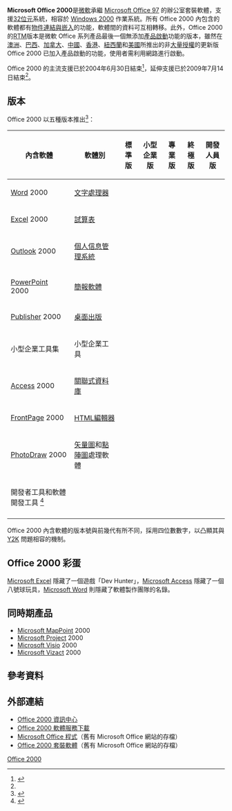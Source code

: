 {{noteTA
|G1=IT
|G2=Windows
|1=zh-hans:对象; zh-hant:物件;
|2=zh-hans:连接; zh-hant:連結;
|3=zh-hans:程序; zh-hant:程式;
}}

{{Infobox software
| name = Microsoft Office 2000
| logo = [[File:MS_Office_2000_Logo.svg|200px]]
| screenshot = 
| caption = 
| developer = [[微軟|微軟]]
| released = {{release date and age|1999|06|07}} <ref>[http://www.microsoft.com/presspass/press/1999/jun99/offlaunchpr.mspx Office 2000 original release date] {{webarchive|url=https://web.archive.org/web/20101124013037/http://www.microsoft.com/presspass/press/1999/jun99/offlaunchpr.mspx |date=2010-11-24 }}</ref>
| latest release version = Office 2000 SP3（9.0） <ref>{{Cite web |url=http://support.microsoft.com/kb/255275 |title=Office 2000 version number |access-date=2010-12-11 |archive-date=2004-10-20 |archive-url=https://web.archive.org/web/20041020144727/http://support.microsoft.com/kb/255275 }}</ref>
({{start date and age|df=yes|2002|10|21}})<ref>[http://www.microsoft.com/downloads/details.aspx?FamilyID=5C011C70-47D0-4306-9FA4-8E92D36332FE&displaylang=EN Service Pack 3 latest release date] {{webarchive|url=https://web.archive.org/web/20110111065240/http://www.microsoft.com/downloads/details.aspx?FamilyID=5C011C70-47D0-4306-9FA4-8E92D36332FE&displaylang=EN |date=2011-01-11 }}</ref>
| operating system = [[Windows_95|Windows 95]] 之後版本
| platform = [[Microsoft_Windows|Microsoft Windows]]
| genre = [[辦公室套裝軟體|辦公室套裝軟體]]
| license = [[專有軟件|專有軟件]] [[EULA|EULA]]
| website = [http://office.microsoft.com office.microsoft.com]
}}

'''Microsoft Office 2000'''是[[微軟|微軟]]承繼 [[Microsoft_Office_97|Microsoft Office 97]] 的辦公室套裝軟體，支援[[32位元|32位元]]系統，相容於 [[Windows_2000|Windows 2000]] 作業系統。所有 Office 2000 內包含的軟體都有[[物件連結與嵌入|物件連結與嵌入]]的功能，軟體間的資料可互相轉移。此外，Office 2000 的[[軟體版本週期le#RTM|RTM]]版本是微軟 Office 系列產品最後一個無添加[[產品啟動|產品啟動]]功能的版本，雖然在[[澳洲|澳洲]]、[[巴西|巴西]]、[[加拿大|加拿大]]、[[中國|中國]]、[[香港|香港]]、[[紐西蘭|紐西蘭]]和[[美國|美國]]所推出的非[[大量授權|大量授權]]的更新版 Office 2000 已加入產品啟動的功能，使用者需利用網路進行啟動。

Office 2000 的主流支援已於2004年6月30日結束<ref name="support1">{{Cite web |url=http://support.microsoft.com/gp/lifeoffice |title=Office Family Product Support Lifecycle FAQ |accessdate=2010-12-11 |archive-date=2006-01-10 |archive-url=https://web.archive.org/web/20060110084601/http://support.microsoft.com/gp/lifeoffice |dead-url=no }}</ref>，延伸支援已於2009年7月14日結束<ref name="support1" />。

== 版本 ==
Office 2000 以五種版本推出<ref>{{Cite web |url=http://www.microsoft.com/office/order/default.htm |title=Office 2000 套裝內容和價格 @ archive.org |accessdate=2010-12-11 |archive-date=2000-08-15 |archive-url=https://web.archive.org/web/20000815055606/http://www.microsoft.com/office/order/default.htm |dead-url=no }}</ref>：

<center>
{|class="wikitable" style="font-size: 100%;" |
|-
! 內含軟體
! 軟體別
! 標準版
! 小型企業版
! 專業版
! 終極版
! 開發人員版
|-
! [[Microsoft_Word|Word]] 2000
| [[文字處理器|文字處理器]]
| {{Yes|有}}
| {{Yes|有}}
| {{Yes|有}}
| {{Yes|有}}
| {{Yes|有}}
|-
! [[Microsoft_Excel|Excel]] 2000
| [[試算表|試算表]]
| {{Yes|有}}
| {{Yes|有}}
| {{Yes|有}}
| {{Yes|有}}
| {{Yes|有}}
|-
! [[Microsoft_Outlook|Outlook]] 2000
| [[個人信息管理系統|個人信息管理系統]]
| {{Yes|有}}
| {{Yes|有}}
| {{Yes|有}}
| {{Yes|有}}
| {{Yes|有}}
|-
! [[Microsoft_PowerPoint|PowerPoint]] 2000
| [[簡報軟體|簡報軟體]]
| {{Yes|有}}
| {{No|無}}
| {{Yes|有}}
| {{Yes|有}}
| {{Yes|有}}
|-
! [[Microsoft_Publisher|Publisher]] 2000
| [[桌面出版|桌面出版]]
| {{No|無}}
| {{Yes|有}}
| {{Yes|有}}
| {{Yes|有}}
| {{Yes|有}}
|-
! 小型企業工具集
| 小型企業工具
| {{No|無}}
| {{Yes|有}}
| {{Yes|有}}
| {{Yes|有}}
| {{Yes|有}}
|-
! [[Microsoft_Access|Access]] 2000
| [[關聯式資料庫|關聯式資料庫]]
| {{No|無}}
| {{No|無}}
| {{Yes|有}}
| {{Yes|有}}
| {{Yes|有}}
|-
! [[Microsoft_FrontPage|FrontPage]] 2000
| [[HTML編輯器|HTML編輯器]]
| {{No|無}}
| {{No|無}}
| {{No|無}}
| {{Yes|有}}
| {{Yes|有}}
|-
! [[Microsoft_PhotoDraw|PhotoDraw]] 2000
| [[矢量圖|矢量圖]]和[[點陣圖|點陣圖]]處理軟體
| {{No|無}}
| {{No|無}}
| {{No|無}}
| {{Yes|有}}
| {{Yes|有}}
|-
! 開發者工具和軟體開發工具 <ref>{{Cite web |url=http://www.microsoft.com/office/developer/features.htm |title=Microsoft Office 2000 開發者工具列表 |accessdate=2017-06-09 |archive-date=2000-11-17 |archive-url=https://web.archive.org/web/20001117144200/http://www.microsoft.com/office/developer/features.htm |dead-url=no }}</ref>
| 
| {{No|無}}
| {{No|無}}
| {{No|無}}
| {{No|無}}
| {{Yes|有}}
|-
|}
</center>

Office 2000 內含軟體的版本號與前幾代有所不同，採用四位數數字，以凸顯其與 [[Y2K|Y2K]] 問題相容的機制。

== Office 2000 彩蛋 ==
[[Microsoft_Excel|Microsoft Excel]] 隱藏了一個遊戲「Dev Hunter」，[[Microsoft_Access|Microsoft Access]] 隱藏了一個八號球玩具，[[Microsoft_Word|Microsoft Word]] 則隱藏了軟體製作團隊的名錄。

== 同時期產品 ==
* [[Microsoft_MapPoint|Microsoft MapPoint]] 2000
* [[Microsoft_Project|Microsoft Project]] 2000
* [[Microsoft_Visio|Microsoft Visio]] 2000
* [[Microsoft_Vizact|Microsoft Vizact]] 2000

== 參考資料 ==
{{reflist}}

== 外部連結 ==
*[http://support.microsoft.com/ph/2484 Office 2000 資訊中心] {{Wayback|url=http://support.microsoft.com/ph/2484 |date=20210125012103 }}
*[https://web.archive.org/web/20090315180228/http://office.microsoft.com/en-us/downloads/CD010224971033.aspx Office 2000 軟體服務下載]
*[https://web.archive.org/web/20010413110741/http://www.microsoft.com/office/products.htm Microsoft Office 程式]（舊有 Microsoft Office 網站的存檔）
*[https://web.archive.org/web/20001019033837/http://www.microsoft.com/office/order/suitegde.htm Office 2000 套裝軟體]（舊有 Microsoft Office 網站的存檔）

{{Microsoft Office}}

[[Category:Microsoft_Office|Office 2000]]